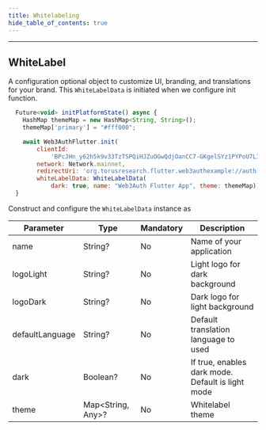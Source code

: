 ```yaml
---
title: Whitelabeling
hide_table_of_contents: true
---
```

---


## WhiteLabel

A configuration optional object to customize UI, branding, and translations for your brand. This  `WhiteLabelData` is initiated when we
configure init function.

```javascript
  Future<void> initPlatformState() async {
    HashMap themeMap = new HashMap<String, String>();
    themeMap['primary'] = "#fff000";

    await Web3AuthFlutter.init(
        clientId:
            'BPcJHn_y62h5k9v33TzTSPQiHJZuOGwQdjOanCC7-GKgelSYz1PYPoU7LIJqix3CGFHLF7IEIvsfQhBF_rx9rUw',
        network: Network.mainnet,
        redirectUri: 'org.torusresearch.flutter.web3authexample://auth',
        whiteLabelData: WhiteLabelData(
            dark: true, name: "Web3Auth Flutter App", theme: themeMap));
  }

```

 Construct and configure the `WhiteLabelData` instance as


| Parameter         | Type                        | Mandatory | Description                                                                                            |
| ----------------- | --------------------------- | --------- | ----------------------------------------------------- |
| name              | String?                     | No        | Name of your application                              |
| logoLight         | String?                     | No        | Light logo for dark background                        |                                                                                                                          |
| logoDark          | String?                     | No        | Dark logo for light background                        |                                                                            |
| defaultLanguage   | String?                     | No        | Default translation language to used                  |
| dark              | Boolean?                    | No        | If true, enables dark mode. Default is light mode     |
| theme             | Map<String, Any>?           | No        | Whitelabel theme                                      |
